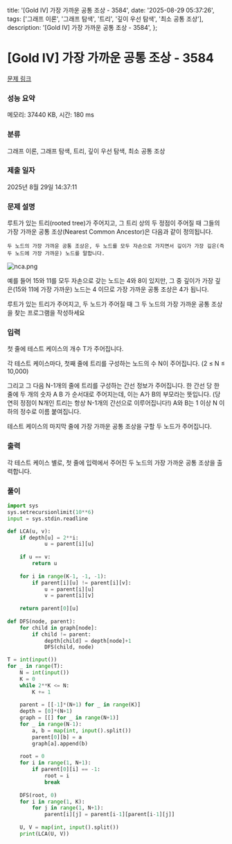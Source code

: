   title: '[Gold IV] 가장 가까운 공통 조상 - 3584',
  date: '2025-08-29 05:37:26',
  tags: ['그래프 이론', '그래프 탐색', '트리', '깊이 우선 탐색', '최소 공통 조상'],
  description: '[Gold IV] 가장 가까운 공통 조상 - 3584',
};

# [Gold IV] 가장 가까운 공통 조상 - 3584 

[문제 링크](https://www.acmicpc.net/problem/3584) 

### 성능 요약

메모리: 37440 KB, 시간: 180 ms

### 분류

그래프 이론, 그래프 탐색, 트리, 깊이 우선 탐색, 최소 공통 조상

### 제출 일자

2025년 8월 29일 14:37:11

### 문제 설명

루트가 있는 트리(rooted tree)가 주어지고, 그 트리 상의 두 정점이 주어질 때 그들의 가장 가까운 공통 조상(Nearest Common Ancestor)은 다음과 같이 정의됩니다.

	두 노드의 가장 가까운 공통 조상은, 두 노드를 모두 자손으로 가지면서 깊이가 가장 깊은(즉 두 노드에 가장 가까운) 노드를 말합니다.

![nca.png](https://upload.acmicpc.net/4f2eae58-31bf-445f-a7a3-625505e7102c/-/preview/)

예를 들어  15와 11를 모두 자손으로 갖는 노드는 4와 8이 있지만, 그 중 깊이가 가장 깊은(15와 11에 가장 가까운) 노드는 4 이므로 가장 가까운 공통 조상은 4가 됩니다.

루트가 있는 트리가 주어지고, 두 노드가 주어질 때 그 두 노드의 가장 가까운 공통 조상을 찾는 프로그램을 작성하세요

### 입력 

 첫 줄에 테스트 케이스의 개수 T가 주어집니다.

각 테스트 케이스마다, 첫째 줄에 트리를 구성하는 노드의 수 N이 주어집니다. (2 ≤ N ≤ 10,000)

그리고 그 다음 N-1개의 줄에 트리를 구성하는 간선 정보가 주어집니다. 한 간선 당 한 줄에 두 개의 숫자 A B 가 순서대로 주어지는데, 이는 A가 B의 부모라는 뜻입니다. (당연히 정점이 N개인 트리는 항상 N-1개의 간선으로 이루어집니다!) A와 B는 1 이상 N 이하의 정수로 이름 붙여집니다.

테스트 케이스의 마지막 줄에 가장 가까운 공통 조상을 구할 두 노드가 주어집니다.

### 출력 

 각 테스트 케이스 별로, 첫 줄에 입력에서 주어진 두 노드의 가장 가까운 공통 조상을 출력합니다.

### 풀이
```python
import sys
sys.setrecursionlimit(10**6)
input = sys.stdin.readline

def LCA(u, v):
    if depth[u] = 2**i:
            u = parent[i][u]
    
    if u == v:
        return u
    
    for i in range(K-1, -1, -1):
        if parent[i][u] != parent[i][v]:
            u = parent[i][u]
            v = parent[i][v]
    
    return parent[0][u]
    
def DFS(node, parent):
    for child in graph[node]:
        if child != parent:
            depth[child] = depth[node]+1
            DFS(child, node)

T = int(input())
for _ in range(T):
    N = int(input())
    K = 0
    while 2**K <= N:
        K += 1
    
    parent = [[-1]*(N+1) for _ in range(K)]
    depth = [0]*(N+1)
    graph = [[] for _ in range(N+1)]
    for _ in range(N-1):
        a, b = map(int, input().split())
        parent[0][b] = a
        graph[a].append(b)
    
    root = 0
    for i in range(1, N+1):
        if parent[0][i] == -1:
            root = i
            break
    
    DFS(root, 0)
    for i in range(1, K):
        for j in range(1, N+1):
            parent[i][j] = parent[i-1][parent[i-1][j]]
    
    U, V = map(int, input().split())
    print(LCA(U, V))
```